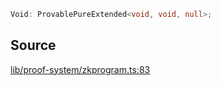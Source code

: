 ```ts
Void: ProvablePureExtended<void, void, null>;
```

## Source

[lib/proof-system/zkprogram.ts:83](https://github.com/o1-labs/o1js/blob/081e48fe103a96db7083cdaea72a409cca3182c3/src/lib/proof-system/zkprogram.ts#L83)
